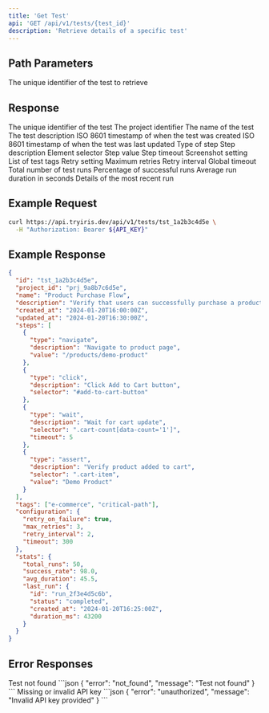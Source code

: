 ```yaml
---
title: 'Get Test'
api: 'GET /api/v1/tests/{test_id}'
description: 'Retrieve details of a specific test'
---
```


## Path Parameters

<ParamField path="test_id" type="string" required>
  The unique identifier of the test to retrieve
</ParamField>

## Response

<ResponseField name="id" type="string">
  The unique identifier of the test
</ResponseField>

<ResponseField name="project_id" type="string">
  The project identifier
</ResponseField>

<ResponseField name="name" type="string">
  The name of the test
</ResponseField>

<ResponseField name="description" type="string">
  The test description
</ResponseField>

<ResponseField name="created_at" type="string">
  ISO 8601 timestamp of when the test was created
</ResponseField>

<ResponseField name="updated_at" type="string">
  ISO 8601 timestamp of when the test was last updated
</ResponseField>

<ResponseField name="steps" type="array">
  <Expandable title="properties">
    <ResponseField name="type" type="string">
      Type of step
    </ResponseField>
    <ResponseField name="description" type="string">
      Step description
    </ResponseField>
    <ResponseField name="selector" type="string">
      Element selector
    </ResponseField>
    <ResponseField name="value" type="string">
      Step value
    </ResponseField>
    <ResponseField name="timeout" type="integer">
      Step timeout
    </ResponseField>
    <ResponseField name="screenshot" type="boolean">
      Screenshot setting
    </ResponseField>
  </Expandable>
</ResponseField>

<ResponseField name="tags" type="array">
  List of test tags
</ResponseField>

<ResponseField name="configuration" type="object">
  <Expandable title="properties">
    <ResponseField name="retry_on_failure" type="boolean">
      Retry setting
    </ResponseField>
    <ResponseField name="max_retries" type="integer">
      Maximum retries
    </ResponseField>
    <ResponseField name="retry_interval" type="integer">
      Retry interval
    </ResponseField>
    <ResponseField name="timeout" type="integer">
      Global timeout
    </ResponseField>
  </Expandable>
</ResponseField>

<ResponseField name="stats" type="object">
  <Expandable title="properties">
    <ResponseField name="total_runs" type="integer">
      Total number of test runs
    </ResponseField>
    <ResponseField name="success_rate" type="number">
      Percentage of successful runs
    </ResponseField>
    <ResponseField name="avg_duration" type="number">
      Average run duration in seconds
    </ResponseField>
    <ResponseField name="last_run" type="object">
      Details of the most recent run
    </ResponseField>
  </Expandable>
</ResponseField>

## Example Request

```bash
curl https://api.tryiris.dev/api/v1/tests/tst_1a2b3c4d5e \
  -H "Authorization: Bearer ${API_KEY}"
```

## Example Response

```json
{
  "id": "tst_1a2b3c4d5e",
  "project_id": "prj_9a8b7c6d5e",
  "name": "Product Purchase Flow",
  "description": "Verify that users can successfully purchase a product",
  "created_at": "2024-01-20T16:00:00Z",
  "updated_at": "2024-01-20T16:30:00Z",
  "steps": [
    {
      "type": "navigate",
      "description": "Navigate to product page",
      "value": "/products/demo-product"
    },
    {
      "type": "click",
      "description": "Click Add to Cart button",
      "selector": "#add-to-cart-button"
    },
    {
      "type": "wait",
      "description": "Wait for cart update",
      "selector": ".cart-count[data-count='1']",
      "timeout": 5
    },
    {
      "type": "assert",
      "description": "Verify product added to cart",
      "selector": ".cart-item",
      "value": "Demo Product"
    }
  ],
  "tags": ["e-commerce", "critical-path"],
  "configuration": {
    "retry_on_failure": true,
    "max_retries": 3,
    "retry_interval": 2,
    "timeout": 300
  },
  "stats": {
    "total_runs": 50,
    "success_rate": 98.0,
    "avg_duration": 45.5,
    "last_run": {
      "id": "run_2f3e4d5c6b",
      "status": "completed",
      "created_at": "2024-01-20T16:25:00Z",
      "duration_ms": 43200
    }
  }
}
```

## Error Responses

<ResponseField name="404 Not Found" type="object">
  Test not found
  ```json
  {
    "error": "not_found",
    "message": "Test not found"
  }
  ```
</ResponseField>

<ResponseField name="401 Unauthorized" type="object">
  Missing or invalid API key
  ```json
  {
    "error": "unauthorized",
    "message": "Invalid API key provided"
  }
  ```
</ResponseField> 